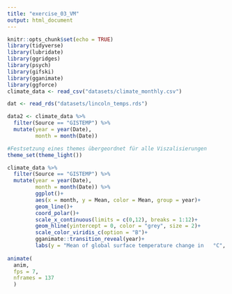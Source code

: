 ```yaml
---
title: "exercise_03_VM"
output: html_document
---
```


```r
knitr::opts_chunk$set(echo = TRUE)
library(tidyverse)
library(lubridate)
library(ggridges)
library(psych)
library(gifski)
library(gganimate)
library(ggforce)
climate_data <- read_csv("datasets/climate_monthly.csv")

dat <- read_rds("datasets/lincoln_temps.rds")
```


```r
data2 <- climate_data %>% 
  filter(Source == "GISTEMP") %>% 
  mutate(year = year(Date),
         month = month(Date))
```

```r

#Festsetzung eines themes übergeordnet für alle Viszalisierungen
theme_set(theme_light())

climate_data %>%
  filter(Source == "GISTEMP") %>%
  mutate(year = year(Date),
         month = month(Date)) %>%
         ggplot()+
         aes(x = month, y = Mean, color = Mean, group = year)+
         geom_line()+
         coord_polar()+
         scale_x_continuous(limits = c(0,12), breaks = 1:12)+
         geom_hline(yintercept = 0, color = "grey", size = 2)+
         scale_color_viridis_c(option = "B")+
         gganimate::transition_reveal(year)+
         labs(y = "Mean of global surface temperature change in   °C", subtitle = "development of mean global surface temperature change", title = "Temperature in the year:{frame_along}")->anim         
    
animate(
  anim,
  fps = 7,
  nframes = 137
  )
```

